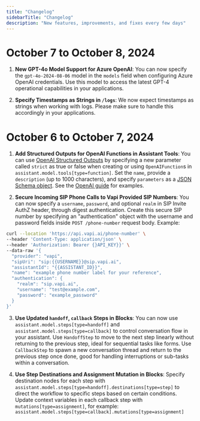 ```yaml
---
title: "Changelog"
sidebarTitle: "Changelog"
description: "New features, improvements, and fixes every few days"
---
```


# October 7 to October 8, 2024

1. **New GPT-4o Model Support for Azure OpenAI**: You can now specify the `gpt-4o-2024-08-06` model in the `models` field when configuring Azure OpenAI credentials. Use this model to access the latest GPT-4 operational capabilities in your applications.

2. **Specify Timestamps as Strings in `/logs`**: We now expect timestamps as strings when working with logs. Please make sure to handle this accordingly in your applications.


# October 6 to October 7, 2024

1. **Add Structured Outputs for OpenAI Functions in Assistant Tools**: You can use [OpenAI Structured Outputs](https://platform.openai.com/docs/guides/structured-outputs) by specifying a new parameter called `strict` as true or false when creating or using `OpenAIFunction`s in `assistant.model.tools[type=function]`. Set the `name`, provide a `description` (up to 1000 characters), and specify `parameters` as a [JSON Schema object](https://json-schema.org/understanding-json-schema). See the [OpenAI guide](https://platform.openai.com/docs/guides/function-calling) for examples.

2. **Secure Incoming SIP Phone Calls to Vapi Provided SIP Numbers**: You can now specify a `username`, `password`, and optional `realm` in SIP Invite AuthZ header, through digest authentication. Create this secure SIP number by specifying an "authentication" object with the username and password fields inside `POST /phone-number` request body. Example:
```bash
curl --location 'https://api.vapi.ai/phone-number' \
--header 'Content-Type: application/json' \
--header 'Authorization: Bearer {}API_KEY}}' \
--data-raw '{
  "provider": "vapi",
  "sipUri": "sip:{{USERNAME}}@sip.vapi.ai",
  "assistantId": "{{ASSISTANT_ID}}",
  "name": "example phone number label for your reference",
  "authentication": {
    "realm": "sip.vapi.ai",
    "username": "test@example.com",
    "password": "example_password"
  }
}'
```

3. **Use Updated `handoff`, `callback` Steps in Blocks**: You can now use `assistant.model.steps[type=handoff]` and `assistant.model.steps[type=callback]` to control conversation flow in your assistant. Use `HandoffStep` to move to the next step linearly without returning to the previous step, ideal for sequential tasks like forms. Use `CallbackStep` to spawn a new conversation thread and return to the previous step once done, good for handling interruptions or sub-tasks within a conversation.

4. **Use Step Destinations and Assignment Mutation in Blocks**: Specify destination nodes for each step with `assistant.model.steps[type=handoff].destinations[type=step]` to direct the workflow to specific steps based on certain conditions. Update context variables in each callback step with `mutations[type=assignment]`, for example: `assistant.model.steps[type=callback].mutations[type=assignment]`